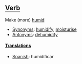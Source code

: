 ==[[Verb]]== 

Make (more) [[humid]]  
*[[Synonym]]s:  [[humidify]], [[moisturise]] 
*[[Antonym]]s:  [[dehumidify]]

====[[Translation]]s====
*[[Spanish]]: humidificar
